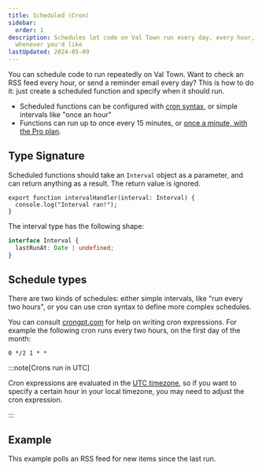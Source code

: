 ```yaml
---
title: Scheduled (Cron)
sidebar:
  order: 1
description: Schedules let code on Val Town run every day, every hour, or
  whenever you'd like
lastUpdated: 2024-05-09
---
```



You can schedule code to run repeatedly on Val Town. Want to check an RSS
feed every hour, or send a reminder email every day? This is how to do it:
just create a scheduled function and specify when it should run.

- Scheduled functions can be configured with [cron syntax](https://en.wikipedia.org/wiki/Cron), or simple intervals like "once an hour"
- Functions can run up to once every 15 minutes, or [once a minute, with the Pro plan](https://www.val.town/pricing).

## Type Signature

Scheduled functions should take an `Interval` object as a parameter, and can return anything as a result. The return value is ignored.

```tsx title="Example" val
export function intervalHandler(interval: Interval) {
  console.log("Interval ran!");
}
```

The interval type has the following shape:

```ts
interface Interval {
  lastRunAt: Date | undefined;
}
```

## Schedule types

There are two kinds of schedules: either simple intervals, like "run every two hours",
or you can use cron syntax to define more complex schedules.

You can consult [crongpt.com](https://crongpt.com) for help on writing cron expressions.
For example the following cron runs every two hours, on the first day of the month:

```
0 */2 1 * *
```

:::note[Crons run in UTC]

Cron expressions are evaluated in the [UTC timezone](https://en.wikipedia.org/wiki/Coordinated_Universal_Time),
so if you want to specify a certain hour in your local timezone, you may need to adjust
the cron expression.

:::

## Example

This example polls an RSS feed for new items since the last run.

<Val url="https://www.val.town/embed/stevekrouse/rssNotifyExample" />
